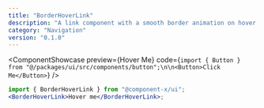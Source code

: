 ```yaml
---
title: "BorderHoverLink"
description: "A link component with a smooth border animation on hover effect. Perfect for creating elegant navigation links and interactive text elements."
category: "Navigation"
version: "0.1.0"
---
```


<ComponentShowcase
  preview={<BorderHoverLink>Hover Me</BorderHoverLink>}
  code={`import { Button } from "@/packages/ui/src/components/button";\n\n<Button>Click Me</Button>`}
/>

```jsx
import { BorderHoverLink } from "@component-x/ui";
<BorderHoverLink>Hover me</BorderHoverLink>;
```
